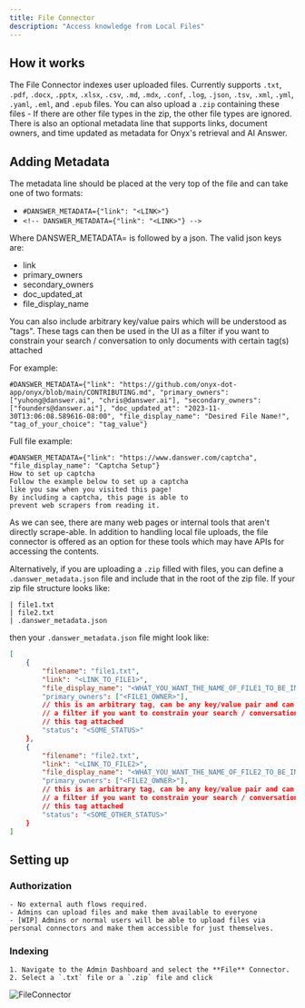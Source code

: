 ```yaml
---
title: File Connector
description: "Access knowledge from Local Files"
---
```


## How it works

The File Connector indexes user uploaded files. Currently supports `.txt`, `.pdf`, `.docx`, `.pptx`, `.xlsx`, `.csv`, `.md`, `.mdx`, `.conf`, `.log`, `.json`, `.tsv`, `.xml`, `.yml`, `.yaml`, `.eml`, and `.epub` files.
You can also upload a `.zip` containing these files - If there are other file types in the zip, the other file types are ignored.
There is also an optional metadata line that supports links, document owners, and time updated as metadata for Onyx's retrieval and AI Answer.

## Adding Metadata

The metadata line should be placed at the very top of the file and can take one of two formats:

- `#DANSWER_METADATA={"link": "<LINK>"}`
- `<!-- DANSWER_METADATA={"link": "<LINK>"} -->`

Where DANSWER_METADATA= is followed by a json.
The valid json keys are:

- link
- primary_owners
- secondary_owners
- doc_updated_at
- file_display_name

You can also include arbitrary key/value pairs which will be understood as "tags". These tags can then be used in the UI as
a filter if you want to constrain your search / conversation to only documents with certain tag(s) attached

For example:

```
#DANSWER_METADATA={"link": "https://github.com/onyx-dot-app/onyx/blob/main/CONTRIBUTING.md", "primary_owners": ["yuhong@danswer.ai", "chris@danswer.ai"], "secondary_owners": ["founders@danswer.ai"], "doc_updated_at": "2023-11-30T13:06:08.589616-08:00", "file_display_name": "Desired File Name!", "tag_of_your_choice": "tag_value"}
```

Full file example:

```
#DANSWER_METADATA={"link": "https://www.danswer.com/captcha", "file_display_name": "Captcha Setup"}
How to set up captcha
Follow the example below to set up a captcha
like you saw when you visited this page!
By including a captcha, this page is able to
prevent web scrapers from reading it.
```

As we can see, there are many web pages or internal tools that aren't directly scrape-able.
In addition to handling local file uploads, the file connector is offered as an option for these tools which may have APIs for accessing the contents.

Alternatively, if you are uploading a `.zip` filled with files, you can define a `.danswer_metadata.json` file and include that in the root of the zip file.
If your zip file structure looks like:

```
| file1.txt
| file2.txt
| .danswer_metadata.json
```

then your `.danswer_metadata.json` file might look like:

```json
[
    {
        "filename": "file1.txt",
        "link": "<LINK_TO_FILE1>",
        "file_display_name": "<WHAT_YOU_WANT_THE_NAME_OF_FILE1_TO_BE_IN_THE_UI>"},
        "primary_owners": ["<FILE1_OWNER>"],
        // this is an arbitrary tag, can be any key/value pair and can be used in the UI as
        // a filter if you want to constrain your search / conversation to only documents with
        // this tag attached
        "status": "<SOME_STATUS>"
    },
    {
        "filename": "file2.txt",
        "link": "<LINK_TO_FILE2>",
        "file_display_name": "<WHAT_YOU_WANT_THE_NAME_OF_FILE2_TO_BE_IN_THE_UI>"},
        "primary_owners": ["<FILE2_OWNER>"],
        // this is an arbitrary tag, can be any key/value pair and can be used in the UI as
        // a filter if you want to constrain your search / conversation to only documents with
        // this tag attached
        "status": "<SOME_OTHER_STATUS>"
    }
]
```

## Setting up

### Authorization

    - No external auth flows required.
    - Admins can upload files and make them available to everyone
    - [WIP] Admins or normal users will be able to upload files via personal connectors and make them accessible for just themselves.

### Indexing

    1. Navigate to the Admin Dashboard and select the **File** Connector.
    2. Select a `.txt` file or a `.zip` file and click

![FileConnector](/images/connectors/file/FileConnector.png)
